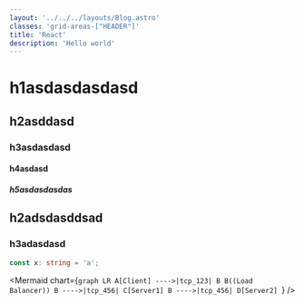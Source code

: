 ```yaml
---
layout: '../../../layouts/Blog.astro'
classes: 'grid-areas-["HEADER"]'
title: 'React'
description: 'Hello world'
---
```



# h1asdasdasdasd

## h2asddasd

### h3asdasdasd

#### h4asdasd

##### h5asdasdasdas

## h2adsdasddsad

### h3adasdasd

```ts
const x: string = 'a';
```

<Mermaid
  chart={`graph LR
    A[Client] ---->|tcp_123| B
    B((Load Balancer))
    B ---->|tcp_456| C[Server1]
    B ---->|tcp_456| D[Server2]
  `}
/>
